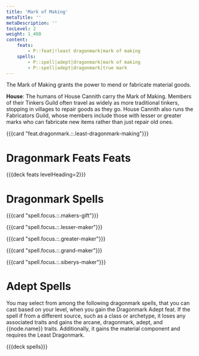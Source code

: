 ```yaml
---
title: 'Mark of Making'
metaTitle: ''
metaDescription: ''
tocLevel: 2
weight: 1_400
content:
    feats:
        - P::feat|!least dragonmark|mark of making
    spells:
        - P::spell|adept|dragonmark|mark of making
        - P::spell|adept|dragonmark|true mark
---
```


The Mark of Making grants the power to mend or fabricate material goods.

**House**: The humans of House Cannith carry the Mark of Making. Members of their Tinkers Guild often travel as widely as more traditional tinkers, stopping in villages to repair goods as they go. House Cannith also runs the Fabricators Guild, whose members include those with lesser or greater marks who can fabricate new items rather than just repair old ones.

{{{card "feat.dragonmark.::.least-dragonmark-making"}}}

# Dragonmark Feats Feats

{{{deck feats levelHeading=2}}}

# Dragonmark Spells

{{{card "spell.focus.::.makers-gift"}}}

{{{card "spell.focus.::.lesser-maker"}}}

{{{card "spell.focus.::.greater-maker"}}}

{{{card "spell.focus.::.grand-maker"}}}

{{{card "spell.focus.::.siberys-maker"}}}

# Adept Spells

You may select from among the following dragonmark spells, that you can cast based on your level, when you gain the Dragonmark Adept feat. If the spell if from a different source, such as a class or archetype, it loses any associated traits and gains the arcane, dragonmark, adept, and {{node.name}} traits. Additionally, it gains the material component and requires the Least Dragonmark.

{{{deck spells}}}